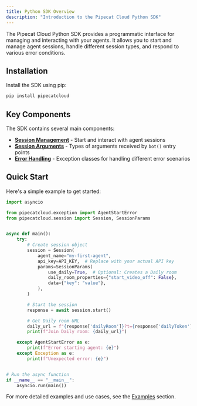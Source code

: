 ```yaml
---
title: Python SDK Overview
description: "Introduction to the Pipecat Cloud Python SDK"
---
```


The Pipecat Cloud Python SDK provides a programmatic interface for managing and interacting with your agents. It allows you to start and manage agent sessions, handle different session types, and respond to various error conditions.

## Installation

Install the SDK using pip:

```bash
pip install pipecatcloud
```

## Key Components

The SDK contains several main components:

- [**Session Management**](/sdk-reference/sessions) - Start and interact with agent sessions
- [**Session Arguments**](/sdk-reference/session-arguments) - Types of arguments received by `bot()` entry points
- [**Error Handling**](/sdk-reference/exceptions) - Exception classes for handling different error scenarios

## Quick Start

Here's a simple example to get started:

```python
import asyncio

from pipecatcloud.exception import AgentStartError
from pipecatcloud.session import Session, SessionParams


async def main():
    try:
        # Create session object
        session = Session(
            agent_name="my-first-agent",
            api_key=API_KEY,  # Replace with your actual API key
            params=SessionParams(
                use_daily=True,  # Optional: Creates a Daily room
                daily_room_properties={"start_video_off": False},
                data={"key": "value"},
            ),
        )

        # Start the session
        response = await session.start()

        # Get Daily room URL
        daily_url = f"{response['dailyRoom']}?t={response['dailyToken']}"
        print(f"Join Daily room: {daily_url}")

    except AgentStartError as e:
        print(f"Error starting agent: {e}")
    except Exception as e:
        print(f"Unexpected error: {e}")


# Run the async function
if __name__ == "__main__":
    asyncio.run(main())
```

For more detailed examples and use cases, see the [Examples](/sdk-reference/examples) section.
